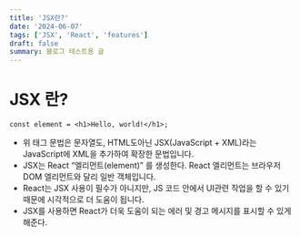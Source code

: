 ```yaml
---
title: 'JSX란?'
date: '2024-06-07'
tags: ['JSX', 'React', 'features']
draft: false
summary: 블로그 테스트용 글
---
```


# JSX 란?

```JSX
const element = <h1>Hello, world!</h1>;
```

- 위 태그 문법은 문자열도, HTML도아닌 JSX(JavaScript + XML)라는 JavaScript에 XML을 추가하여 확장한 문법입니다.
- JSX는 React “엘리먼트(element)” 를 생성한다. React 엘리먼트는 브라우저 DOM 엘리먼트와 달리 일반 객체입니다.
- React는 JSX 사용이 필수가 아니지만, JS 코드 안에서 UI관련 작업을 할 수 있기 때문에 시각적으로 더 도움이 됩니다.
- JSX를 사용하면 React가 더욱 도움이 되는 에러 및 경고 메시지를 표시할 수 있게 해준다.
